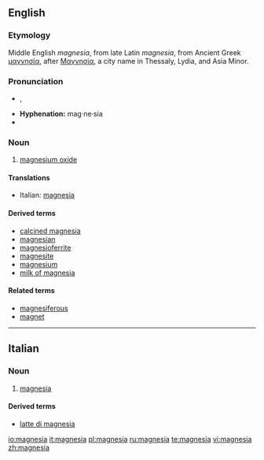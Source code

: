 {{also|Magnesia}}
==English==

===Etymology===
Middle English ''magnesia'', from late Latin ''magnesia'', from Ancient Greek [[μαγνησία]], after [[Μαγνησία]], a city name in Thessaly, Lydia, and Asia Minor.

===Pronunciation===
* {{a|GenAm}} {{IPA|/ˌmæɡˈniʒə/}}, {{SAMPA|/%m{g"niZ@/}}
* '''Hyphenation:''' mag·ne·sia
* {{rhymes|iːʒə}}

===Noun===
{{en-noun|-}}

# [[magnesium oxide]]

====Translations====
{{top}}
* Italian: [[magnesia#Italian|magnesia]] {{f}}
{{mid}}
{{bottom}}

====Derived terms====
* [[calcined magnesia]]
* [[magnesian]]
* [[magnesioferrite]]
* [[magnesite]]
* [[magnesium]]
* [[milk of magnesia]]<!--not "milk of Magnesia"-->

====Related terms====
* [[magnesiferous]]
* [[magnet]]

----

==Italian==

===Noun===
{{it-noun|magnesi|f|a|e}}

# [[#English|magnesia]]

====Derived terms====
* [[latte di magnesia]]

[[io:magnesia]]
[[it:magnesia]]
[[pl:magnesia]]
[[ru:magnesia]]
[[te:magnesia]]
[[vi:magnesia]]
[[zh:magnesia]]